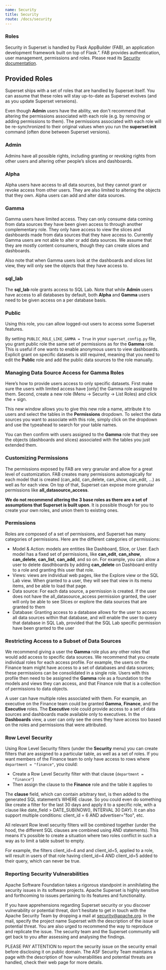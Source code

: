 ```yaml
---
name: Security
title: Security
route: /docs/security
---
```


### Roles

Security in Superset is handled by Flask AppBuilder (FAB), an application development framework built on top of Flask.”. FAB provides authentication, user management, permissions and roles. Please read its [Security documentation](https://flask-appbuilder.readthedocs.io/en/latest/security.html).

## Provided Roles

Superset ships with a set of roles that are handled by Superset itself. You can assume that these roles will stay up-to-date as Superset evolves (and as you update Superset verseions). 

Even though **Admin** users have the ability, we don't recommend that altering the permissions associated with each role (e.g. by removing or adding permissions to them). The permissions associated with each role will be re-synchronized to their original values when you run the **superset init** command (often done between Superset versions).

### Admin

Admins have all possible rights, including granting or revoking rights from other users and altering other people’s slices and dashboards.

### Alpha

Alpha users have access to all data sources, but they cannot grant or revoke access from other users. They are also limited to altering the objects that they own. Alpha users can add and alter data sources.

### Gamma

Gamma users have limited access. They can only consume data coming from data sources they have been given access to through another complementary role. They only have access to view the slices and dashboards made from data sources that they have access to. Currently Gamma users are not able to alter or add data sources. We assume that they are mostly content consumers, though they can create slices and dashboards.

Also note that when Gamma users look at the dashboards and slices list view, they will only see the objects that they have access to.

### sql_lab

The **sql_lab** role grants access to SQL Lab. Note that while **Admin** users have access to all databases by default, both **Alpha** and **Gamma** users need to be given access on a per database basis.

### Public

Using this role, you can allow logged-out users to access some Superset features.

By setting `PUBLIC_ROLE_LIKE_GAMMA = True` in your `superset_config.py` file, you grant public role the same set of permissions as for the **Gamma** role. This is useful if one wants to enable anonymous users to view dashboards. Explicit grant on specific datasets is still required, meaning that you need to edit the **Public** role and add the public data sources to the role manually.

### Managing Data Source Access for Gamma Roles

Here’s how to provide users access to only specific datasets. First make sure the users with limited access have [only] the Gamma role assigned to them. Second, create a new role (Menu -> Security -> List Roles) and click the + sign.

This new window allows you to give this new role a name, attribute it to users and select the tables in the **Permissions** dropdown. To select the data sources you want to associate with this role, simply click on the dropdown and use the typeahead to search for your table names.

You can then confirm with users assigned to the **Gamma** role that they see the objects (dashboards and slices) associated with the tables you just extended them.

### Customizing Permissions

The permissions exposed by FAB are very granular and allow for a great level of customization. FAB creates many permissions automagically for each model that is created (can_add, can_delete, can_show, can_edit, …) as well as for each view. On top of that, Superset can expose more granular permissions like **all_datasource_access**.

**We do not recommend altering the 3 base roles as there are a set of assumptions that Superset is built upon**. It is possible though for you to create your own roles, and union them to existing ones.

### Permissions

Roles are composed of a set of permissions, and Superset has many categories of permissions. Here are the different categories of permissions:

- Model & Action: models are entities like Dashboard, Slice, or User. Each model has a fixed set of permissions, like **can_edit**, **can_show**, **can_delete**, **can_list**, **can_add**, and so on. For example, you can allow a user to delete dasdhboards by adding **can_delete** on Dashboard entity to a role and granting this user that role.
- Views: views are individual web pages, like the Explore view or the SQL Lab view. When granted to a user, they will see that view in its menu items, and be able to load that page.
- Data source: For each data source, a permission is created. If the user does not have the all_datasource_access permission granted, the user will only be able to see Slices or explore the data sources that are granted to them
- Database: Granting access to a database allows for the user to access all data sources within that database, and will enable the user to query that database in SQL Lab, provided that the SQL Lab specific permission have been granted to the user

### Restricting Access to a Subset of Data Sources

We recommend giving a user the **Gamma** role plus any other roles that would add access to specific data sources. We recommend that you create individual roles for each access profile. For example, the users on the Finance team might have access to a set of databases and data sources; these permissions can be consolidated in a single role. Users with this profile then need to be assigned the **Gamma** role as a foundation to the models and views they can access, and that Finance role that is a collection of permissions to data objects.

A user can have multiple roles associated with them. For example, an executive on the Finance team could be granted **Gamma**, **Finance**, and the **Executive** roles. The **Executive** role could provide access to a set of data sources and dashboards made available only to executives. In the **Dashboards** view, a user can only see the ones they have access too based on the roles and permissions that were attributed.

### Row Level Security

Using Row Level Security filters (under the **Security** menu) you can create filters that are assigned to a particular table, as well as a set of roles. If you want members of the Finance team to only have access to rows where `department = "finance"`, you could:

- Create a Row Level Security filter with that clause (`department = "finance"`)
- Then assign the clause to the **Finance** role and the table it applies to

The **clause** field, which can contain arbitrary text, is then added to the generated SQL statement’s WHERE clause. So you could even do something like create a filter for the last 30 days and apply it to a specific role, with a clause like date_field > DATE_SUB(NOW(), INTERVAL 30 DAY). It can also support multiple conditions: client_id = 6 AND advertiser="foo", etc.

All relevant Row level security filters will be combined together (under the hood, the different SQL clauses are combined using AND statements). This means it's possible to create a situation where two roles conflict in such a way as to limit a table subset to empty. 

For example, the filters client_id=4 and and client_id=5, applied to a role, will result in users of that role having client_id=4 AND client_id=5 added to their query, which can never be true.


### Reporting Security Vulnerabilities

Apache Software Foundation takes a rigorous standpoint in annihilating the security issues in its
software projects. Apache Superset is highly sensitive and forthcoming to issues pertaining to its
features and functionality.

If you have apprehensions regarding Superset security or you discover vulnerability or potential
threat, don’t hesitate to get in touch with the Apache Security Team by dropping a mail at
security@apache.org. In the mail, specify the project name Superset with the description of the
issue or potential threat. You are also urged to recommend the way to reproduce and replicate the
issue. The security team and the Superset community will get back to you after assessing and
analysing the findings.

PLEASE PAY ATTENTION to report the security issue on the security email before disclosing it on
public domain. The ASF Security Team maintains a page with the description of how vulnerabilities
and potential threats are handled, check their web page for more details.
